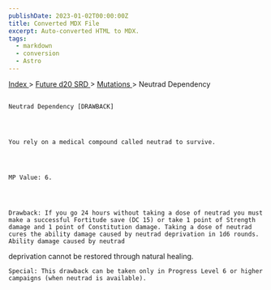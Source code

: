 ```yaml
---
publishDate: 2023-01-02T00:00:00Z
title: Converted MDX File
excerpt: Auto-converted HTML to MDX.
tags:
  - markdown
  - conversion
  - Astro
---
```


[
Index
](-index) >
[
Future d20 SRD
](future-d20-srd-index) >
[
Mutations
](future-d20-srd-mutations-index) > Neutrad Dependency

##

    Neutrad Dependency [DRAWBACK]




    You rely on a medical compound called neutrad to survive.




    MP Value: 6.




    Drawback: If you go 24 hours without taking a dose of neutrad you must make a successful Fortitude save (DC 15) or take 1 point of Strength damage and 1 point of Constitution damage. Taking a dose of neutrad cures the ability damage caused by neutrad deprivation in 1d6 rounds. Ability damage caused by neutrad

deprivation cannot be restored through natural healing.

    Special: This drawback can be taken only in Progress Level 6 or higher campaigns (when neutrad is available).
